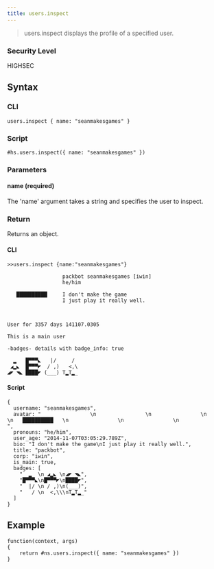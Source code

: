```yaml
---
title: users.inspect
---
```


> users.inspect displays the profile of a specified user.

### Security Level

HIGHSEC

## Syntax

### CLI

```
users.inspect { name: "seanmakesgames" }
```

### Script

```
#hs.users.inspect({ name: "seanmakesgames" })
```

### Parameters

#### name (required)

The 'name' argument takes a string and specifies the user to inspect.

### Return

Returns an object.

#### CLI

```
>>users.inspect {name:"seanmakesgames"}

                  packbot seanmakesgames [iwin]
                  he/him

   ██████████     I don't make the game
                  I just play it really well.



User for 3357 days 141107.0305

This is a main user

-badges- details with badge_info: true

  ▂   █▀▀▀◣   |/     /
 ◢▂◣  █▀▀▀◤  / ,)   <,\
◢◤ ◥◣ ████◤ (___) T▂T▂_
```

#### Script

```
{
  username: "seanmakesgames",
  avatar: "                \n                \n                \n                \n   ██████████   \n                \n                \n                ",
  pronouns: "he/him",
  user_age: "2014-11-07T03:05:29.789Z",
  bio: "I don't make the game\nI just play it really well.",
  title: "packbot",
  corp: "iwin",
  is_main: true,
  badges: [
    "  ▂  \n ◢▂◣ \n◢◤ ◥◣",
    "█▀▀▀◣\n█▀▀▀◤\n████◤",
    "  |/ \n / ,)\n(___)",
    "   / \n  <,\\\nT▂T▂_"
  ]
}
```

## Example

```
function(context, args)
{
	return #ns.users.inspect({ name: "seanmakesgames" })
}
```
